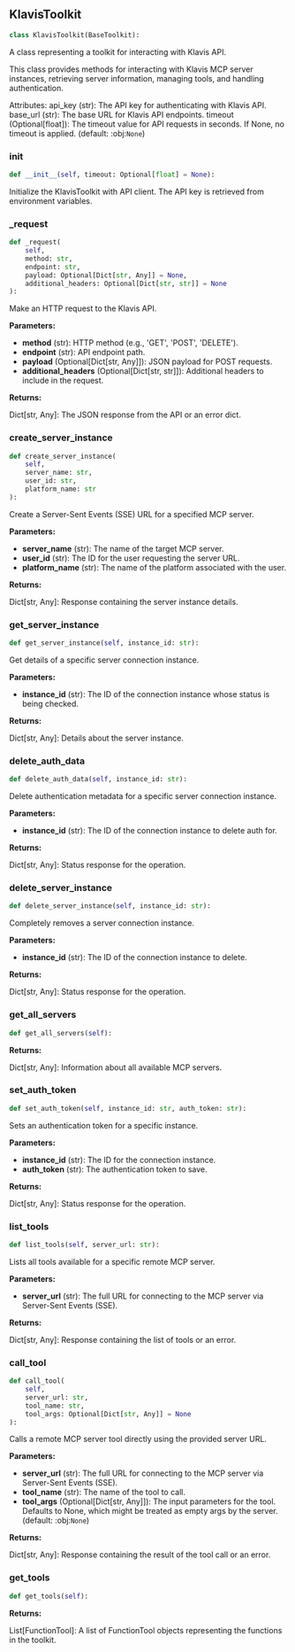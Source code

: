 <a id="camel.toolkits.klavis_toolkit"></a>

<a id="camel.toolkits.klavis_toolkit.KlavisToolkit"></a>

## KlavisToolkit

```python
class KlavisToolkit(BaseToolkit):
```

A class representing a toolkit for interacting with Klavis API.

This class provides methods for interacting with Klavis MCP server
instances, retrieving server information, managing tools, and handling
authentication.

Attributes:
api_key (str): The API key for authenticating with Klavis API.
base_url (str): The base URL for Klavis API endpoints.
timeout (Optional[float]): The timeout value for API requests
in seconds. If None, no timeout is applied.
(default: :obj:`None`)

<a id="camel.toolkits.klavis_toolkit.KlavisToolkit.__init__"></a>

### __init__

```python
def __init__(self, timeout: Optional[float] = None):
```

Initialize the KlavisToolkit with API client. The API key is
retrieved from environment variables.

<a id="camel.toolkits.klavis_toolkit.KlavisToolkit._request"></a>

### _request

```python
def _request(
    self,
    method: str,
    endpoint: str,
    payload: Optional[Dict[str, Any]] = None,
    additional_headers: Optional[Dict[str, str]] = None
):
```

Make an HTTP request to the Klavis API.

**Parameters:**

- **method** (str): HTTP method (e.g., 'GET', 'POST', 'DELETE').
- **endpoint** (str): API endpoint path.
- **payload** (Optional[Dict[str, Any]]): JSON payload for POST requests.
- **additional_headers** (Optional[Dict[str, str]]): Additional headers to include in the request.

**Returns:**

  Dict[str, Any]: The JSON response from the API or an error
dict.

<a id="camel.toolkits.klavis_toolkit.KlavisToolkit.create_server_instance"></a>

### create_server_instance

```python
def create_server_instance(
    self,
    server_name: str,
    user_id: str,
    platform_name: str
):
```

Create a Server-Sent Events (SSE) URL for a specified MCP server.

**Parameters:**

- **server_name** (str): The name of the target MCP server.
- **user_id** (str): The ID for the user requesting the server URL.
- **platform_name** (str): The name of the platform associated with the user.

**Returns:**

  Dict[str, Any]: Response containing the server instance details.

<a id="camel.toolkits.klavis_toolkit.KlavisToolkit.get_server_instance"></a>

### get_server_instance

```python
def get_server_instance(self, instance_id: str):
```

Get details of a specific server connection instance.

**Parameters:**

- **instance_id** (str): The ID of the connection instance whose status is being checked.

**Returns:**

  Dict[str, Any]: Details about the server instance.

<a id="camel.toolkits.klavis_toolkit.KlavisToolkit.delete_auth_data"></a>

### delete_auth_data

```python
def delete_auth_data(self, instance_id: str):
```

Delete authentication metadata for a specific server
connection instance.

**Parameters:**

- **instance_id** (str): The ID of the connection instance to delete auth for.

**Returns:**

  Dict[str, Any]: Status response for the operation.

<a id="camel.toolkits.klavis_toolkit.KlavisToolkit.delete_server_instance"></a>

### delete_server_instance

```python
def delete_server_instance(self, instance_id: str):
```

Completely removes a server connection instance.

**Parameters:**

- **instance_id** (str): The ID of the connection instance to delete.

**Returns:**

  Dict[str, Any]: Status response for the operation.

<a id="camel.toolkits.klavis_toolkit.KlavisToolkit.get_all_servers"></a>

### get_all_servers

```python
def get_all_servers(self):
```

**Returns:**

  Dict[str, Any]: Information about all available MCP servers.

<a id="camel.toolkits.klavis_toolkit.KlavisToolkit.set_auth_token"></a>

### set_auth_token

```python
def set_auth_token(self, instance_id: str, auth_token: str):
```

Sets an authentication token for a specific instance.

**Parameters:**

- **instance_id** (str): The ID for the connection instance.
- **auth_token** (str): The authentication token to save.

**Returns:**

  Dict[str, Any]: Status response for the operation.

<a id="camel.toolkits.klavis_toolkit.KlavisToolkit.list_tools"></a>

### list_tools

```python
def list_tools(self, server_url: str):
```

Lists all tools available for a specific remote MCP server.

**Parameters:**

- **server_url** (str): The full URL for connecting to the MCP server via Server-Sent Events (SSE).

**Returns:**

  Dict[str, Any]: Response containing the list of tools or an error.

<a id="camel.toolkits.klavis_toolkit.KlavisToolkit.call_tool"></a>

### call_tool

```python
def call_tool(
    self,
    server_url: str,
    tool_name: str,
    tool_args: Optional[Dict[str, Any]] = None
):
```

Calls a remote MCP server tool directly using the provided server
URL.

**Parameters:**

- **server_url** (str): The full URL for connecting to the MCP server via Server-Sent Events (SSE).
- **tool_name** (str): The name of the tool to call.
- **tool_args** (Optional[Dict[str, Any]]): The input parameters for the tool. Defaults to None, which might be treated as empty args by the server. (default: :obj:`None`)

**Returns:**

  Dict[str, Any]: Response containing the result of the tool call
or an error.

<a id="camel.toolkits.klavis_toolkit.KlavisToolkit.get_tools"></a>

### get_tools

```python
def get_tools(self):
```

**Returns:**

  List[FunctionTool]: A list of FunctionTool objects representing
the functions in the toolkit.
